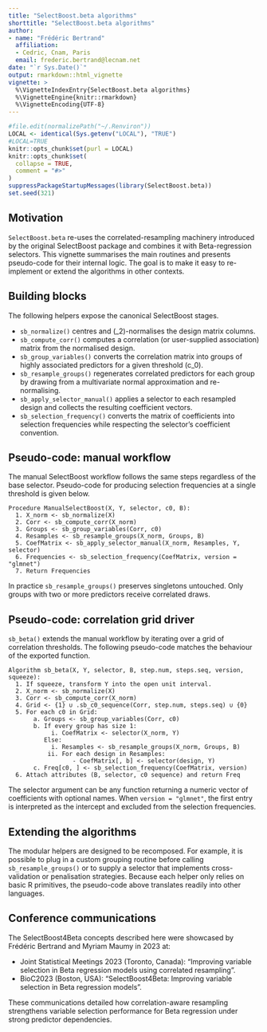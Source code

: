```yaml
---
title: "SelectBoost.beta algorithms"
shorttitle: "SelectBoost.beta algorithms"
author: 
- name: "Frédéric Bertrand"
  affiliation: 
  - Cedric, Cnam, Paris
  email: frederic.bertrand@lecnam.net
date: "`r Sys.Date()`"
output: rmarkdown::html_vignette
vignette: >
  %\VignetteIndexEntry{SelectBoost.beta algorithms}
  %\VignetteEngine{knitr::rmarkdown}
  %\VignetteEncoding{UTF-8}
---
```


```r
#file.edit(normalizePath("~/.Renviron"))
LOCAL <- identical(Sys.getenv("LOCAL"), "TRUE")
#LOCAL=TRUE
knitr::opts_chunk$set(purl = LOCAL)
knitr::opts_chunk$set(
  collapse = TRUE,
  comment = "#>"
)
suppressPackageStartupMessages(library(SelectBoost.beta))
set.seed(321)
```

## Motivation

`SelectBoost.beta` re-uses the correlated-resampling machinery introduced by the
original SelectBoost package and combines it with Beta-regression selectors.
This vignette summarises the main routines and presents pseudo-code for their
internal logic. The goal is to make it easy to re-implement or extend the
algorithms in other contexts.

## Building blocks

The following helpers expose the canonical SelectBoost stages.

- `sb_normalize()` centres and \(\ell_2\)-normalises the design matrix columns.
- `sb_compute_corr()` computes a correlation (or user-supplied association)
  matrix from the normalised design.
- `sb_group_variables()` converts the correlation matrix into groups of highly
  associated predictors for a given threshold \(c_0\).
- `sb_resample_groups()` regenerates correlated predictors for each group by
  drawing from a multivariate normal approximation and re-normalising.
- `sb_apply_selector_manual()` applies a selector to each resampled design and
  collects the resulting coefficient vectors.
- `sb_selection_frequency()` converts the matrix of coefficients into selection
  frequencies while respecting the selector's coefficient convention.

## Pseudo-code: manual workflow

The manual SelectBoost workflow follows the same steps regardless of the base
selector. Pseudo-code for producing selection frequencies at a single threshold
is given below.

```text
Procedure ManualSelectBoost(X, Y, selector, c0, B):
  1. X_norm <- sb_normalize(X)
  2. Corr <- sb_compute_corr(X_norm)
  3. Groups <- sb_group_variables(Corr, c0)
  4. Resamples <- sb_resample_groups(X_norm, Groups, B)
  5. CoefMatrix <- sb_apply_selector_manual(X_norm, Resamples, Y, selector)
  6. Frequencies <- sb_selection_frequency(CoefMatrix, version = "glmnet")
  7. Return Frequencies
```

In practice `sb_resample_groups()` preserves singletons untouched. Only groups
with two or more predictors receive correlated draws.

## Pseudo-code: correlation grid driver

`sb_beta()` extends the manual workflow by iterating over a grid of correlation
thresholds. The following pseudo-code matches the behaviour of the exported
function.

```text
Algorithm sb_beta(X, Y, selector, B, step.num, steps.seq, version, squeeze):
  1. If squeeze, transform Y into the open unit interval.
  2. X_norm <- sb_normalize(X)
  3. Corr <- sb_compute_corr(X_norm)
  4. Grid <- {1} ∪ .sb_c0_sequence(Corr, step.num, steps.seq) ∪ {0}
  5. For each c0 in Grid:
       a. Groups <- sb_group_variables(Corr, c0)
       b. If every group has size 1:
            i. CoefMatrix <- selector(X_norm, Y)
          Else:
            i. Resamples <- sb_resample_groups(X_norm, Groups, B)
           ii. For each design in Resamples:
                  - CoefMatrix[, b] <- selector(design, Y)
       c. Freq[c0, ] <- sb_selection_frequency(CoefMatrix, version)
  6. Attach attributes (B, selector, c0 sequence) and return Freq
```

The selector argument can be any function returning a numeric vector of
coefficients with optional names. When `version = "glmnet"`, the first entry is
interpreted as the intercept and excluded from the selection frequencies.

## Extending the algorithms

The modular helpers are designed to be recomposed. For example, it is possible
to plug in a custom grouping routine before calling `sb_resample_groups()` or to
supply a selector that implements cross-validation or penalisation strategies.
Because each helper only relies on basic R primitives, the pseudo-code above
translates readily into other languages.


## Conference communications

The SelectBoost4Beta concepts described here were showcased by Frédéric
Bertrand and Myriam Maumy in 2023 at:

- Joint Statistical Meetings 2023 (Toronto, Canada): "Improving variable
  selection in Beta regression models using correlated resampling".
- BioC2023 (Boston, USA): "SelectBoost4Beta: Improving variable selection in
  Beta regression models".

These communications detailed how correlation-aware resampling strengthens
variable selection performance for Beta regression under strong predictor
dependencies.
